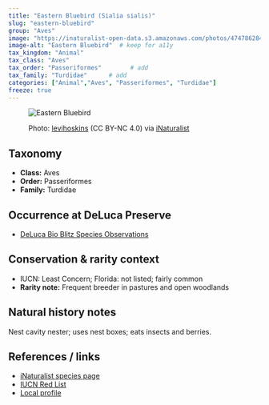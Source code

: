 ```yaml
---
title: "Eastern Bluebird (Sialia sialis)"
slug: "eastern-bluebird"
group: "Aves"
image: "https://inaturalist-open-data.s3.amazonaws.com/photos/474786284/large.jpg"        # keep for thumbnails
image-alt: "Eastern Bluebird"  # keep for a11y
tax_kingdom: "Animal"
tax_class: "Aves"
tax_order: "Passeriformes"        # add
tax_family: "Turdidae"      # add
categories: ["Animal","Aves", "Passeriformes", "Turdidae"]
freeze: true
---
```


<figure class="species-figure">

<img src="https://inaturalist-open-data.s3.amazonaws.com/photos/474786284/large.jpg" alt="Eastern Bluebird" class="species-photo"/>

<figcaption class="photo-credit">

Photo: <a href="https://www.inaturalist.org/people/levihoskins">levihoskins</a> (CC BY-NC 4.0) via <a href="https://www.inaturalist.org/observations/264346666">iNaturalist</a>

</figcaption>

</figure>

## Taxonomy

-   **Class:** Aves
-   **Order:** Passeriformes
-   **Family:** Turdidae

## Occurrence at DeLuca Preserve

-   [DeLuca Bio Blitz Species Observations](NA)

## Conservation & rarity context

-   IUCN: Least Concern; Florida: not listed; fairly common
-   **Rarity note:** Frequent breeder in pastures and open woodlands

## Natural history notes

Nest cavity nester; uses nest boxes; eats insects and berries.

## References / links

-   [iNaturalist species page](NA)
-   [IUCN Red List](NA)
-   [Local profile](NA)
